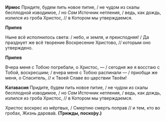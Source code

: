 **Ирмос** Придите, будем пить новое питие, / не чудом из скалы бесплодной изводимое, / но *Сам* Источник нетления, / ведь, как дождь, излился из гроба Христос, // в Котором мы утверждаемся.

**Припев**

Ныне всё исполнилось света: / небо, и земля, и преисподняя! / Да празднует же всё творение Воскресение Христово, // которым оно утверждено.

**Припев**

Вчера меня с Тобою погребали, о Христос, — / сегодня же я восстаю с Тобой, воскресшим; / вчера меня с Тобою распинали — / приобщи же меня, о Спаситель, // к Твоей Славе во царствии Твоём!

**Катавасия** Придите, будем пить новое питие, / не чудом из скалы бесплодной изводимое, / но *Сам* Источник нетления, / ведь, как дождь, излился из гроба Христос, // в Котором мы утверждаемся.

Христос воскрес из мёртвых, / Смертию смерть поправ // и тем, кто во гробах, Жизнь дарова́в. **(Трижды, поско́ру.)**
